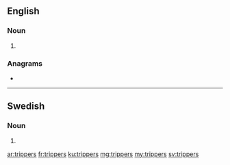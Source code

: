 ==English==

===Noun===
{{head|en|noun plural form}}

# {{plural of|tripper|lang=en}}

===Anagrams===
* {{l|en|stripper}}

----

==Swedish==

===Noun===
{{head|sv|noun form}}

# {{sv-noun-form-indef-gen-pl|tripp}}

[[ar:trippers]]
[[fr:trippers]]
[[ku:trippers]]
[[mg:trippers]]
[[my:trippers]]
[[sv:trippers]]
